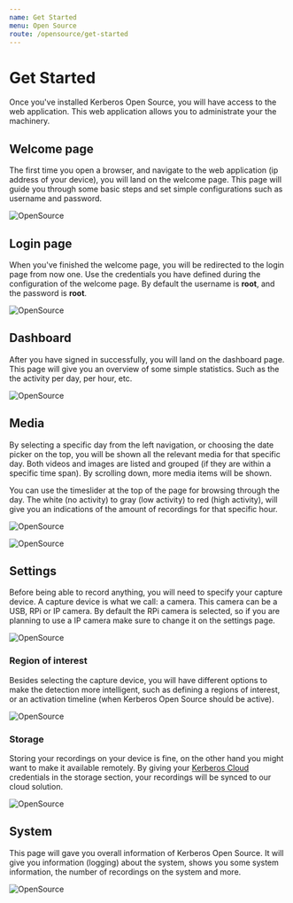 ```yaml
---
name: Get Started
menu: Open Source
route: /opensource/get-started
---
```


# Get Started

Once you've installed Kerberos Open Source, you will have access to the web application. This web application allows you to administrate your the machinery.

## Welcome page

The first time you open a browser, and navigate to the web application (ip address of your device), you will land on the welcome page. This page will guide you through some basic steps and set simple configurations such as username and password.

![OpenSource](../../public/images/opensource/kerberos-opensource-welcome.png)

## Login page

When you've finished the welcome page, you will be redirected to the login page from now one. Use the credentials you have defined during the configuration of the welcome page. By default the username is **root**, and the password is **root**.

![OpenSource](../../public/images/opensource/kerberos-opensource-login.png)

## Dashboard

After you have signed in successfully, you will land on the dashboard page. This page will give you an overview of some simple statistics. Such as the the activity per day, per hour, etc.

![OpenSource](../../public/images/opensource/kerberos-opensource-dashboard.png)

## Media

By selecting a specific day from the left navigation, or choosing the date picker on the top, you will be shown all the relevant media for that specific day. Both videos and images are listed and grouped (if they are within a specific time span). By scrolling down, more media items will be shown.

You can use the timeslider at the top of the page for browsing through the day. The white (no activity) to gray (low activity) to red (high activity), will give you an indications of the amount of recordings for that specific hour.

![OpenSource](../../public/images/opensource/kerberos-opensource-media.png)

![OpenSource](../../public/images/opensource/kerberos-opensource-media-detail.png)


## Settings

Before being able to record anything, you will need to specify your capture device. A capture device is what we call: a camera. This camera can be a USB, RPi or IP camera. By default the RPi camera is selected, so if you are planning to use a IP camera make sure to change it on the settings page.

![OpenSource](../../public/images/opensource/kerberos-opensource-settings.png)

### Region of interest

Besides selecting the capture device, you will have different options to make the detection more intelligent, such as defining a regions of interest, or an activation timeline (when Kerberos Open Source should be active).

![OpenSource](../../public/images/opensource/kerberos-opensource-motion.png)

### Storage

Storing your recordings on your device is fine, on the other hand you might want to make it available remotely. By giving your [Kerberos Cloud](/cloud) credentials in the storage section, your recordings will be synced to our cloud solution.

![OpenSource](../../public/images/opensource/kerberos-opensource-cloud.png)

## System

This page will gave you overall information of Kerberos Open Source. It will give you information (logging) about the system, shows you some system information, the number of recordings on the system and more.

![OpenSource](../../public/images/opensource/kerberos-opensource-system.png)
